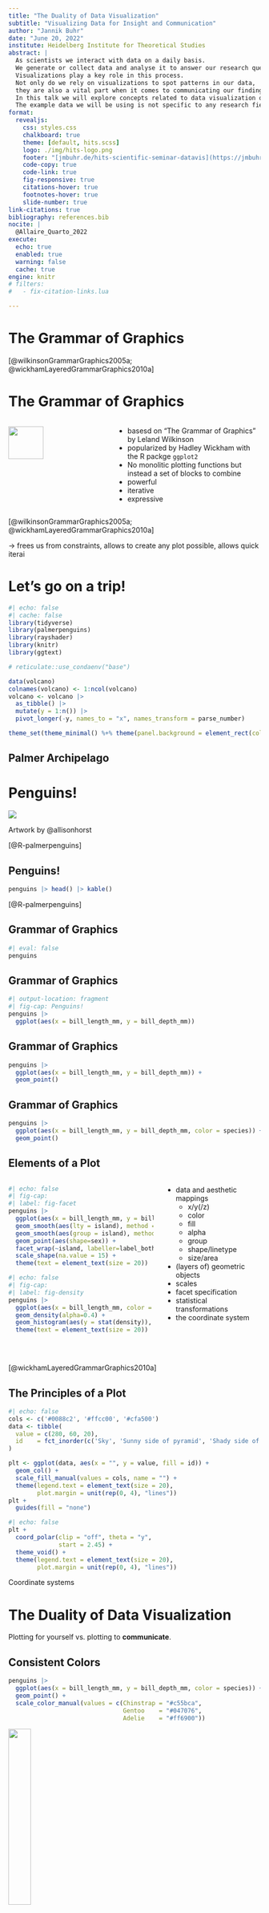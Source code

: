 ```yaml
---
title: "The Duality of Data Visualization"
subtitle: "Visualizing Data for Insight and Communication"
author: "Jannik Buhr"
date: "June 20, 2022"
institute: Heidelberg Institute for Theoretical Studies
abstract: |
  As scientists we interact with data on a daily basis.
  We generate or collect data and analyse it to answer our research questions.
  Visualizations play a key role in this process.
  Not only do we rely on visualizations to spot patterns in our data,
  they are also a vital part when it comes to communicating our findings.
  In this talk we will explore concepts related to data visualization on a theoretical and practical basis to take our data visualizations to the next level.
  The example data we will be using is not specific to any research field and even though code examples use the language R there will be something to take away for everyone, whether you research very large or very small things and whether you code in R, python or julia.
format:
  revealjs:
    css: styles.css
    chalkboard: true
    theme: [default, hits.scss]
    logo: ./img/hits-logo.png
    footer: "[jmbuhr.de/hits-scientific-seminar-datavis](https://jmbuhr.de/hits-scientific-seminar-datavis)"
    code-copy: true
    code-link: true
    fig-responsive: true
    citations-hover: true
    footnotes-hover: true
    slide-number: true
link-citations: true
bibliography: references.bib
nocite: |
  @Allaire_Quarto_2022
execute:
  echo: true
  enabled: true
  warning: false
  cache: true
engine: knitr
# filters:
#   - fix-citation-links.lua

---
```


# The Grammar of Graphics {auto-animate="true" data-id="gg"}

::: footer
[@wilkinsonGrammarGraphics2005a; @wickhamLayeredGrammarGraphics2010a]
:::

# The Grammar of Graphics {auto-animate="true" data-id="gg" auto-animate-duration="1.2"}

::: columns
::: {.column width="40%"}
![](./img/pexels-karolina-grabowska-4887167.jpg){width="60%"}
:::

::: {.column .incremental width="60%"}
-   basesd on "The Grammar of Graphics" by Leland Wilkinson
-   popularized by Hadley Wickham with the R packge `ggplot2`
-   No monolitic plotting functions but instead a set of blocks to combine
-   powerful
-   iterative
-   expressive
:::
:::

::: footer
[@wilkinsonGrammarGraphics2005a; @wickhamLayeredGrammarGraphics2010a]
:::

::: notes
-> frees us from constraints, allows to create any plot possible, allows quick iterai
:::

# Let's go on a trip!

```r
#| echo: false
#| cache: false
library(tidyverse)
library(palmerpenguins)
library(rayshader)
library(knitr)
library(ggtext)

# reticulate::use_condaenv("base")

data(volcano)
colnames(volcano) <- 1:ncol(volcano)
volcano <- volcano |> 
  as_tibble() |> 
  mutate(y = 1:n()) |> 
  pivot_longer(-y, names_to = "x", names_transform = parse_number)

theme_set(theme_minimal() %+% theme(panel.background = element_rect(color = "black")))
```

## Palmer Archipelago {background-iframe="https://www.google.com/maps/embed?pb=!1m18!1m12!1m3!1d3572669.243839383!2d-66.65912791297224!3d-64.07273637748037!2m3!1f0!2f0!3f0!3m2!1i1024!2i768!4f13.1!3m3!1m2!1s0xbc78dd6dc38c572b%3A0xe609367aeed33087!2sPalmer%20Archipelago!5e0!3m2!1sen!2sde!4v1648136525579!5m2!1sen!2sde"}

# Penguins!

![](./img/lter_penguins.png)

::: aside
Artwork by \@allisonhorst
:::

::: footer
[@R-palmerpenguins]
:::

## Penguins!

```r
penguins |> head() |> kable()
```

::: footer
[@R-palmerpenguins]
:::

## Grammar of Graphics

```r
#| eval: false
penguins
```

## Grammar of Graphics

```r
#| output-location: fragment
#| fig-cap: Penguins!
penguins |>
  ggplot(aes(x = bill_length_mm, y = bill_depth_mm))
```

## Grammar of Graphics

```r
penguins |>
  ggplot(aes(x = bill_length_mm, y = bill_depth_mm)) +
  geom_point()
```

## Grammar of Graphics

```r
penguins |>
  ggplot(aes(x = bill_length_mm, y = bill_depth_mm, color = species)) +
  geom_point()
```

## Elements of a Plot
  
::: {.columns}
::: {.column width="60%"}
::: {#fig-principles layout=[[5,-1],[5,-1]]}
```r
#| echo: false
#| fig-cap:  
#| label: fig-facet
penguins |>
  ggplot(aes(x = bill_length_mm, y = bill_depth_mm, color = species)) +
  geom_smooth(aes(lty = island), method = "lm", se = FALSE) +
  geom_smooth(aes(group = island), method = "lm", se = FALSE, color = "black") +
  geom_point(aes(shape=sex)) +
  facet_wrap(~island, labeller=label_both) +
  scale_shape(na.value = 15) +
  theme(text = element_text(size = 20))
```

```r
#| echo: false
#| fig-cap:  
#| label: fig-density
penguins |>
  ggplot(aes(x = bill_length_mm, color = species, fill = species)) +
  geom_density(alpha=0.4) +
  geom_histogram(aes(y = stat(density)), alpha=0.4, position = "identity") +
  theme(text = element_text(size = 20))
```

 
:::
:::
::: {.column width="40%" .incremental}
- data and aesthetic mappings
  - x/y(/z)
  - color
  - fill
  - alpha
  - group
  - shape/linetype
  - size/area
- (layers of) geometric objects
- scales
- facet specification
- statistical transformations
- the coordinate system
:::
:::


:::footer
[@wickhamLayeredGrammarGraphics2010a]
:::


## The Principles of a Plot

:::{#fig-pie layout=[[1,2]]}
```r
#| echo: false
cols <- c('#0088c2', '#ffcc00', '#cfa500')
data <- tibble(
  value = c(280, 60, 20),
  id    = fct_inorder(c('Sky', 'Sunny side of pyramid', 'Shady side of pyramid'))
)

plt <- ggplot(data, aes(x = "", y = value, fill = id)) +
  geom_col() +
  scale_fill_manual(values = cols, name = "") +
  theme(legend.text = element_text(size = 20),
        plot.margin = unit(rep(0, 4), "lines"))
plt +
  guides(fill = "none")
```

:::fragment
```r
#| echo: false
plt +
  coord_polar(clip = "off", theta = "y",
              start = 2.45) +
  theme_void() +
  theme(legend.text = element_text(size = 20),
        plot.margin = unit(rep(0, 4), "lines"))
```
:::

Coordinate systems
:::


# The Duality of Data Visualization

Plotting for yourself vs. plotting to **communicate**.

## Consistent Colors

```r
penguins |>
  ggplot(aes(x = bill_length_mm, y = bill_depth_mm, color = species)) +
  geom_point() +
  scale_color_manual(values = c(Chinstrap = "#c55bca",
                                Gentoo    = "#047076",
                                Adelie    = "#ff6900"))
```

![](./img/lter_penguins.png){width=30% #small-penguins}

## Direct Labels

```r
#| code-fold: true
steve <- penguins |>
  filter(species == "Chinstrap", bill_length_mm > 57)

penguins |>
  ggplot(aes(x = bill_length_mm, y = bill_depth_mm, color = species, group = species)) +
  geom_smooth(method = "lm", se = FALSE, alpha = 0.6) +
  geom_point(aes(shape = species), size = 1.4) +
  scale_color_manual(values = c(Chinstrap = "#c55bca",
                                Gentoo    = "#047076",
                                Adelie    = "#ff6900")) +
  guides(shape = "none", color = "none") +
  labs(x = "Bill length [mm]",
       y = "Bill depth [mm]",
       title = "Penguins of the Palmer Archipelago",
       subtitle = "Species: <span style='color: #c55bca'>**Chinstrap**</span>, <span style='color: #047076'>**Gentoo**</span> and <span style='color: #ff6900'>**Adelie**</span>",
       caption = "Datasource: (Horst, Hill, and Gorman 2020)") +
   annotate(
    geom = "curve", x = 55, y = 14,
    xend = steve$bill_length_mm, yend = steve$bill_depth_mm - 0.3, 
    curvature = .3, size = 1, arrow = arrow(length = unit(2, "mm"))
  ) +
  annotate(
    geom = "text",
    label = "Steve",
    x = 55, y = 14, vjust = 0.5, hjust = 1.2,
    fontface = "bold"
  ) +
  theme_minimal() +
  theme(plot.subtitle = element_markdown(size = 16),
        plot.title = element_text(size = 18))
```

![](./img/lter_penguins.png){width=30% #small-penguins}

## Inclusive and Truthful Colors

:::{layout="[[1,1],[1,1]]" #fig-colorpanel .fig-colorpanel}
```r
#| label: fig-blues
#| fig-cap: Volcano dataset, default colors
#| echo: false
volcano |> 
  ggplot(aes(y, x, fill = value)) +
  coord_fixed() +
  geom_tile()
```

```r
#| label: fig-rainbow
#| fig-cap: Rainbow colors
#| echo: false
volcano |> 
  ggplot(aes(y, x, fill = value)) +
  geom_tile() +
  coord_fixed() +
  scale_fill_gradientn(colors = rainbow(10))
```

```r
#| label: fig-viridis
#| fig-cap: Viridis colors
#| echo: false
volcano |> 
  ggplot(aes(y, x, fill = value)) +
  geom_tile() +
  coord_fixed() +
  scale_fill_viridis_c()
```

```r
#| label: fig-terrain
#| fig-cap: Terrain colors
#| echo: false

plt <- volcano |>
  ggplot(aes(y, x, z = value, fill = value)) +
  geom_tile() +
  geom_contour(color = "black") +
  scale_x_continuous("X", expand = c(0, 0)) +
  scale_y_continuous("Y", expand = c(0, 0)) +
  scale_fill_gradientn("Z", colours = terrain.colors(10)) +
  coord_fixed() +
  theme_classic() +
  guides(fill = "none")

plot_gg(plt, multicore = TRUE, raytrace = TRUE,
        width = 7, height = 4,
        scale = 300, windowsize = c(1400, 866),
        zoom = 0.55, phi = 35, theta = 20)
Sys.sleep(0.1)
render_snapshot(clear = TRUE)
```

Your choice of color palettes matters.
:::

::: {.notes}
- perceptually uniform
- works in color and b/w
- works for common forms of color blindness
:::

:::footer
More, see; <https://bids.github.io/colormap/>
:::

## Simplify, but Don't Oversimplify

```r
#| echo: false
datasauRus::box_plots |> 
  pivot_longer(everything()) |> 
  ggplot(aes(name, value)) +
  geom_boxplot() +
  scale_x_discrete(breaks = 0, name = "")
```


## Simplify, but Don't Oversimplify

```r
#| echo: false
datasauRus::box_plots |> 
  pivot_longer(everything()) |> 
  ggplot(aes(name, value)) +
  geom_boxplot() +
  geom_jitter(alpha = 0.2) +
  scale_x_discrete(breaks = 0, name = "")
```

## Simplify, but Don't Oversimplify

```r
#| echo: false
datasauRus::box_plots |> 
  pivot_longer(everything()) |> 
  ggplot(aes(name, value)) +
  geom_violin() +
  scale_x_discrete(breaks = 0, name = "")
```
 
## Simplify, but Don't Oversimplify

```r
#| echo: false
datasauRus::box_plots |> 
  pivot_longer(everything()) |> 
  ggplot(aes(name, value)) +
  ggbeeswarm::geom_quasirandom(size = 0.2) +
  scale_x_discrete(breaks = 0, name = "")
```


## Simplify, but Don't Oversimplify

![@artworkAllisonHorst](img/2022-06-08-09-08-06.png)


# Tidy Data

> "Happy families are all alike;\
> every unhappy family is unhappy in its own way"\
> --- Leo Tolstoy

:::footer
<https://tidyr.tidyverse.org/articles/tidy-data.html>
:::

## Tidy Data

![](img/2022-06-07-13-13-52.png){.fr}

- by Hadley Wickhame [@wickhamTidyData2014]
- derived from Codd's Third Normal Form [@coddFurtherNormalizationData1972]
- allows the direct mapping between aesthetics and variables

### Every row is a penguin

![Figure from @grolemundDataScienceImport2017](img/2022-06-07-11-20-44.png)

## Tidy Data


::: {.incremental}
- not always the most space effective
- not being in a tidy format is not necessarily bad
- but tidy works well with ggplot
- and allows you to think about your data more effectively
- similarities: feature matrix / vector in machine learning
  are in a tidy format!
- knowing the rules allows you to break them
  with purpose
:::


## Break the Rules

```r
penguins |> 
  select(species, bill_length_mm, bill_depth_mm, flipper_length_mm, body_mass_g) |> 
  pivot_longer(-species) |> 
  head() |> 
  kable()
```


## Break the Rules

```r
penguins |> 
  select(species, bill_length_mm, bill_depth_mm, flipper_length_mm, body_mass_g) |> 
  pivot_longer(-species) |> 
  ggplot(aes(value, fill = species)) +
  geom_density(alpha = 0.4) +
  facet_wrap(~name, scales="free") +
  scale_fill_manual(values = c(Chinstrap = "#c55bca",
                                Gentoo    = "#047076",
                                Adelie    = "#ff6900"))
```


# Other Implementations of Grammars

## Python: plotnine

```python
#| include: false
```

```python
#| label: fig-plotnine
#| fig-cap: A plotnine plot.
import warnings
from plotnine import *
warnings.simplefilter("ignore")

print(
ggplot(r.penguins, aes('bill_length_mm', 'bill_depth_mm', color='species'))
 + geom_point()
);
```


:::footer
<https://plotnine.readthedocs.io/en/stable/index.html>
:::


## Python: Seaborn (nextgen)

```python
#| label: fig-seaborn
#| fig-cap: A seaborn plot.
import seaborn.objects as so

(
so.Plot(r.penguins, "bill_length_mm", "bill_depth_mm", color="species")
    .add(so.Scatter(fillalpha=1))
).show();
```

:::footer
<https://seaborn.pydata.org/nextgen/>
:::

## Julia: Gadfly 

```julia
using Gadfly, PalmerPenguins, DataFrames
penguins = DataFrame(PalmerPenguins.load());
p = plot(penguins, x=:bill_length_mm, y=:bill_depth_mm, Geom.point);
img = SVG("img/julia_plot.svg", 14cm, 8cm)
draw(img, p)
```

![Gadfly plot](./img/julia_plot.svg)

:::footer
<http://gadflyjl.org/stable/>
:::

# Resources

## Books and other resources

::: {.columns}
::: {.column width="50%"}
- ggplot2: Elegant Graphics for Data Analysis [@pedersenWelcomeGgplot2]
- R Graphics Cookbook [@changGraphicsCookbook2nd]
- "How Charts Lie" -- Alberto Cairo [@cairoHowChartsLie2019]
- "Guide to Information Graphics" -- Dona M. Wong [@wongWallStreetJournal2013]
- Tidy Data [@wickhamTidyData2014]
:::
::: {.column width="50%"}
:::flex
![](img/2022-06-02-12-03-17.png)

![](img/2022-06-02-12-09-48.png)

![](img/2022-06-02-11-50-02.png)

![](img/2022-06-02-11-54-31.png)
:::
:::
:::


# Thank You!

## Thank You!

### Want to learn more?

::: {layout="[1,1,0.5]"}
![See you on the otter slide.](https://media.giphy.com/media/Ov2S60rDmVTMc/giphy.gif){#otterslide}

::: profile
- [jmbuhr](https://github.com/jmbuhr.de){.bi-github}
- [jmbuhr.de](https://jmbuhr.de){.bi-house}
- [jannikbuhr](https://twitter.com/jannikbuhr){.bi-twitter}
- [jmbuhr](https://www.linkedin.com/in/jmbuhr/){.bi-linkedin}
:::

[Slides: [github.com/jmbuhr/hits-scientific-seminar-datavis](https:/github.com/jmbuhr/hits-scientific-seminar-datavis)]{#qrcode}
:::

```{=html}
<style>
figcaption {
    text-align: center;
}
</style>
<script src="./www/qrcode.min.js"></script>
<script type="text/javascript">
let elem = document.getElementById("qrcode")
new QRCode(elem, "https:/github.com/jmbuhr/hits-scientific-seminar-datavis");
</script>
```

## References

::: {#refs}
:::

